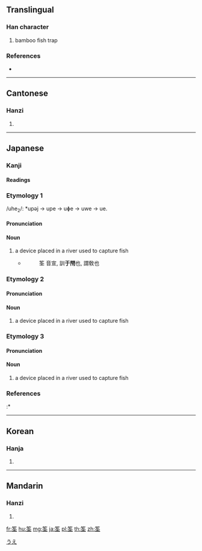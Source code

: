 {{character info/new}}
==Translingual==

===Han character===
{{Han char|rn=118|rad=竹|as=06|sn=12|four=88104|canj=HOMG}}

# bamboo fish trap

===References===
* {{Han ref|kx=0882.280|dkj=25995|dj=1312.010|hdz=52967.070|uh=7B4C|ud=31564|bh=DAE2|bd=56034}}

----

==Cantonese==

===Hanzi===
{{yue-hanzi|jyut=cyun4|y=chyun4}}

# {{defn|lang=yue|sort=竹06}}

----

==Japanese==

===Kanji===
{{ja-kanji|grade=|rs=竹06}}

====Readings====
{{ja-readings|goon=[[せん]] (sen)|kanon=[[せん]] (sen)|kun=[[うえ]] (ue), [[うけ]] (uke)}}

{{wikipedia|lang=ja}}

===Etymology 1===
{{ja-kanjitab|うえ|yomi=k}}
/uhe<sub>2</sub>/: *upəj → upe → uɸe → uwe → ue.

====Pronunciation====
{{ja-pron|yomi=k|うえ|acc=2|acc_ref=DJR}}

====Noun====
{{ja-noun|うえ|hhira=うへ}}

# a device placed in a river used to capture fish
#* {{RQ:Shin'yaku Kegonkyō Ongi Shiki}}
#*: 筌 音宣, 訓'''于閇'''也, 謂敎也

===Etymology 2===
{{ja-kanjitab|うけ|yomi=k}}

====Pronunciation====
{{ja-pron|yomi=k|うけ|acc=2|acc_ref=DJR}}

====Noun====
{{ja-noun|うけ}}

# a device placed in a river used to capture fish

===Etymology 3===
{{ja-kanjitab|せん|yomi=o}}

====Pronunciation====
{{ja-pron|yomi=o|せん|acc=1|acc_ref=DJR}}

====Noun====
{{ja-noun|せん}}

# a device placed in a river used to capture fish

===References===
<references/>
:* {{R:Nara Ibun 3}}

[[Category:ja:Fishing|うえ]]

----

==Korean==

===Hanja===
{{ko-hanja|hangeul=전|eumhun=|rv=jeon|mr=chŏn|y=cen}}

# {{defn|lang=ko|sort=竹06}}

----

==Mandarin==

===Hanzi===
{{cmn-hanzi|pin=[[quán]] ([[quan2]]), [[zhù]] ([[zhu4]])|wg=ch'üan<sup>2</sup>, chu<sup>4</sup>}}

# {{defn|lang=cmn|sort=竹06}}

[[fr:筌]]
[[hu:筌]]
[[mg:筌]]
[[ja:筌]]
[[pl:筌]]
[[th:筌]]
[[zh:筌]]